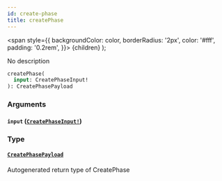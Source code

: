 ```yaml
---
id: create-phase
title: createPhase
---
```


<span
style={{
      backgroundColor: color,
      borderRadius: '2px',
      color: '#fff',
      padding: '0.2rem',
    }}>
{children}
</span>
);

No description

```graphql
createPhase(
  input: CreatePhaseInput!
): CreatePhasePayload

```

### Arguments

#### `input` ([`CreatePhaseInput!`](/docs/api/inputs/create-phase-input))

### Type

#### [`CreatePhasePayload`](/docs/api/objects/create-phase-payload)

Autogenerated return type of CreatePhase
